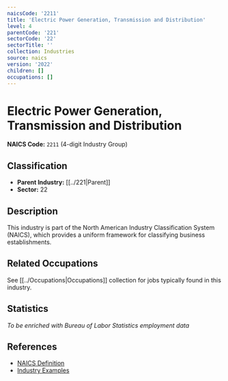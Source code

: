 ```yaml
---
naicsCode: '2211'
title: 'Electric Power Generation, Transmission and Distribution'
level: 4
parentCode: '221'
sectorCode: '22'
sectorTitle: ''
collection: Industries
source: naics
version: '2022'
children: []
occupations: []
---
```

# Electric Power Generation, Transmission and Distribution

**NAICS Code:** `2211` (4-digit Industry Group)

## Classification

- **Parent Industry:** [[../221|Parent]]
- **Sector:** 22

## Description

This industry is part of the North American Industry Classification System (NAICS), which provides a uniform framework for classifying business establishments.

## Related Occupations

See [[../Occupations|Occupations]] collection for jobs typically found in this industry.

## Statistics

*To be enriched with Bureau of Labor Statistics employment data*

## References

- [NAICS Definition](https://www.census.gov/naics/)
- [Industry Examples](https://www.census.gov/naics/2022NAICS/)
